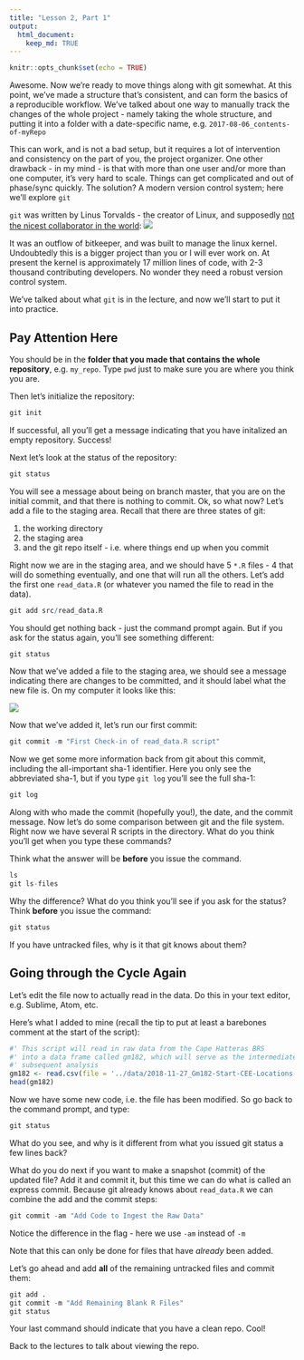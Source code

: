 ```yaml
---
title: "Lesson 2, Part 1"
output: 
  html_document:
    keep_md: TRUE
---
```


```r
knitr::opts_chunk$set(echo = TRUE)
```

Awesome. Now we're ready to move things along with git somewhat. At this point, we've made a structure that's consistent, and can form the basics of a reproducible workflow. We've talked about one way to manually track the changes of the whole project - namely taking the whole structure, and putting it into a folder with a date-specific name, e.g. ```2017-08-06_contents-of-myRepo```

This can work, and is not a bad setup, but it requires a lot of intervention and consistency on the part of you, the project organizer. One other drawback - in my mind - is that with more than one user and/or more than one computer, it's very hard to scale. Things can get complicated and out of phase/sync quickly. The solution? A modern version control system; here we'll explore ```git```


```git``` was written by Linus Torvalds - the creator of Linux, and supposedly [not the nicest collaborator in the world](https://arstechnica.com/gadgets/2018/09/linus-torvalds-apologizes-for-years-of-being-a-jerk-takes-time-off-to-learn-empathy/): 
![](images/linus-eff-you-640x363.png)


It was an outflow of bitkeeper, and was built to manage the linux kernel. Undoubtedly this is a bigger project than you or I will ever work on. At present the kernel is approximately 17 million lines of code, with 2-3 thousand contributing developers. No wonder they need a robust version control system. 

We've talked about what ```git``` is in the lecture, and now we'll start to put it into practice. 

## Pay Attention Here

You should be in the **folder that you made that contains the whole repository**, e.g. ```my_repo```. Type ```pwd``` just to make sure you are where you think you are. 

Then let's initialize the repository:

```r
git init
```

If successful, all you'll get a message indicating that you have initalized an empty repository. Success!

Next let's look at the status of the repository:

```r
git status
```

You will see a message about being on branch master, that you are on the initial commit, and that there is nothing to commit. Ok, so what now? Let's add a file to the staging area. Recall that there are three states of git:

1. the working directory
2. the staging area
3. and the git repo itself - i.e. where things end up when you commit

Right now we are in the staging area, and we should have 5 ```*.R``` files - 4 that will do something eventually, and one that will run all the others. Let's add the first one ```read_data.R``` (or whatever you named the file to read in the data).


```r
git add src/read_data.R
```

You should get nothing back - just the command prompt again. But if you ask for the status again, you'll see something different:

```r
git status
```

Now that we've added a file to the staging area, we should see a message indicating there are changes to be committed, and it should label what the new file is. On my computer it looks like this:

![](images/gitStatus.png)

Now that we've added it, let's run our first commit:

```r
git commit -m "First Check-in of read_data.R script"
```

Now we get some more information back from git about this commit, including the all-important sha-1 identifier. Here you only see the abbreviated sha-1, but if you type ```git log``` you'll see the full sha-1:

```r
git log
```

Along with who made the commit (hopefully you!), the date, and the commit message. Now let's do some comparison between git and the file system. Right now we have several R scripts in the directory. What do you think you'll get when you type these commands? 

Think what the answer will be __before__ you issue the command.

```r
ls
git ls-files
```

Why the difference? What do you think you'll see if you ask for the status? Think __before__ you issue the command:

```r
git status
```

If you have untracked files, why is it that git knows about them?

## Going through the Cycle Again
Let's edit the file now to actually read in the data. Do this in your text editor, e.g. Sublime, Atom, etc. 

Here's what I added to mine (recall the tip to put at least a barebones comment at the start of the script):

```r
#' This script will read in raw data from the Cape Hatteras BRS
#' into a data frame called gm182, which will serve as the intermediate data for
#' subsequent analysis
gm182 <- read.csv(file = '../data/2018-11-27_Gm182-Start-CEE-Locations-Kahuna.csv')
head(gm182)
```

Now we have some new code, i.e. the file has been modified. So go back to the command prompt, and type:

```r
git status
```

What do you see, and why is it different from what you issued git status a few lines back? 

What do you do next if you want to make a snapshot (commit) of the updated file? Add it and commit it, but this time we can do what is called an express commit. Because git already knows about ```read_data.R``` we can combine the add and the commit steps:

```r
git commit -am "Add Code to Ingest the Raw Data"
```

Notice the difference in the flag - here we use ```-am``` instead of ```-m```

Note that this can only be done for files that have _already_ been added.

Let's go ahead and add **all** of the remaining untracked files and commit them:

```r
git add .
git commit -m "Add Remaining Blank R Files"
git status
```

Your last command should indicate that you have a clean repo. Cool! 

Back to the lectures to talk about viewing the repo.
